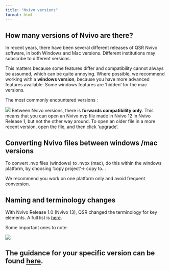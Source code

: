 ```yaml
---
title: "Nvivo versions"
format: html
---
```


## How many versions of Nvivo are there? 
  
  In recent years, there have been several different releases of QSR Nvivo software, in both Windows and Mac versions. Different institutions may subscribe    to different versions. 

  This matters because some features differ and compatibility cannot always be assumed, which can be quite annoying. 
  Where possible, we recommend working with a **windows version**, because you have more advanced features available. Some windows features are 'hidden' for the    mac versions. 
  
  The most commonly encountered versions :
  
  ![](images/Nvivo versions table-1.png)
Between Nvivo versions, there is **forwards compatibility only**. 
This means that you can open an Nvivo nvp file made in Nvivo 12 in Nvivo Release 1, but not the other way around. To open an older file in a more recent version, open the file, and then click ‘upgrade’. 

## Converting Nvivo files between windows /mac versions

  To convert .nvp files (windows) to .nvpx (mac), do this within the windows platform, by choosing ‘copy project’-> copy to...
  
  We recommend you work on one platform only and avoid frequent conversion.

## Naming and terminology changes

With Nvivo Release 1.0 (Nvivo 13), QSR changed the terminology for key elements. A full list is [here](https://help-nv.qsrinternational.com/20/win/Content/about-nvivo/terminology-changes.htm). 

Some important ones to note: 

![](images/Naming-1 2.png)

## The guidance for your specific version can be found [here](resources.qmd). 
